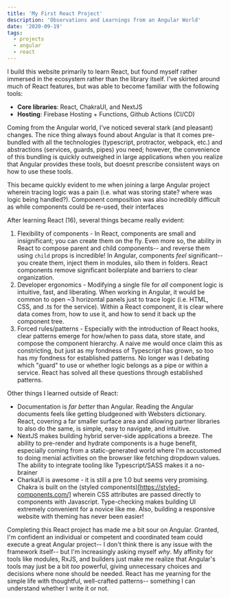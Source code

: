 ```yaml
---
title: 'My First React Project'
description: 'Observations and Learnings from an Angular World'
date: '2020-09-19'
tags:
  - projects
  - angular
  - react
---
```


I build this website primarily to learn React, but found myself rather immersed in the ecosystem rather than the library itself. I've skirted around much of React features, but was able to become familiar with the following tools:

- **Core libraries**: React, ChakraUI, and NextJS
- **Hosting**: Firebase Hosting + Functions, Github Actions (CI/CD)

Coming from the Angular world, I've noticed several stark (and pleasant) changes. The nice thing always found about Angular is that it comes pre-bundled with all the technologies (typescript, protractor, webpack, etc.) and abstractions (services, guards, pipes) you need; however, the convenience of this bundling is quickly outweighed in large applications when you realize that Angular provides these tools, but doesnt prescribe consistent ways on how to use these tools.

This became quickly evident to me when joining a large Angular project wherein tracing logic was a pain (i.e. what was storing state? where was logic being handled?). Component composition was also incredibly difficult as while components could be re-used, their interfaces

After learning React (16), several things became really evident:

1. Flexibility of components - In React, components are small and insignificant; you can create them on the fly. Even more so, the ability in React to compose parent and child components-- and reverse them using `child` props is incredible! In Angular, components _feel_ significant-- you create them, inject them in modules, silo them in folders. React components remove significant boilerplate and barriers to clear organization.
2. Developer ergonomics - Modifying a single file for _all_ component logic is intuitive, fast, and liberating. When working in Angular, it would be common to open ~3 horizontal panels just to trace logic (i.e. HTML, CSS, and .ts for the service). Within a React component, it is clear where data comes from, how to use it, and how to send it back up the component tree.
3. Forced rules/patterns - Especially with the introduction of React hooks, clear patterns emerge for how/when to pass data, store state, and compose the component hierarchy. A naive me would once claim this as constricting, but just as my fondness of Typescript has grown, so too has my fondness for established patterns. No longer was I debating which "guard" to use or whether logic belongs as a pipe or within a service. React has solved all these questions through established patterns.

Other things I learned outside of React:

- Documentation is _far better_ than Angular. Reading the Angular documents feels like getting bludgeoned with Websters dictionary. React, covering a far smaller surface area and allowing partner libraries to also do the same, is simple, easy to navigate, and intuitive.
- NextJS makes building hybrid server-side applications a breeze. The ability to pre-render and hydrate components is a huge benefit, especially coming from a static-generated world where I'm accustomed to doing menial activities on the browser like fetching dropdown values. The ability to integrate tooling like Typescript/SASS makes it a no-brainer
- CharkaUI is awesome - it is still a pre 1.0 but seems very promising. Chakra is built on the (styled components)[https://styled-components.com/] wherein CSS attributes are passed directly to components with Javascript. Type-checking makes building UI extremely convenient for a novice like me. Also, building a responsive website with theming has never been easier!

Completing this React project has made me a bit sour on Angular. Granted, I'm confident an individual or competent and coordinated team could execute a great Angular project-- I don't think there is any issue with the framework itself-- but I'm increasingly asking myself _why_. My affinity for tools like modules, RxJS, and builders just make me realize that Angular's tools may just be a bit _too_ powerful, giving unnecessary choices and decisions where none should be needed. React has me yearning for the simple life with thoughtful, well-crafted patterns-- something I can understand whether I write it or not.
